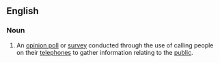 ==English==

===Noun===
{{head|en|noun|head=[[phone]] [[survey]]}}

# {{statistics}} An [[opinion poll]] or [[survey]] conducted through the use of calling people on their [[telephone]]s to gather information relating to the [[public]].